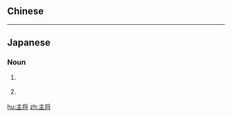 {{also|主將}}
==Chinese==
{{zh-see|主將}}

----

==Japanese==
{{ja-kanjitab|しゅ|しょう|yomi=on}}

===Noun===
{{ja-noun|しゅしょう}}

# {{l|en|captain|id=One of the athletes on a sports team designated to make decisions}} {{gloss|One of the athletes on a sports team designated to make decisions}}
# {{l|en|commander in chief|id=Supreme commander of the armed forces of an entire country}} {{gloss|Supreme commander of the armed forces of an entire country}}

[[hu:主将]]
[[zh:主将]]